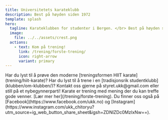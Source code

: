 ```yaml
---
title: Universitetets karateklubb
description: Best på høyden siden 1972
template: splash
hero:
  tagline: Karateklubben for studenter i Bergen. </br> Best på høyden siden 1972!
  image:
    file: ../../assets/crest.png
  actions:
    - text: Kom på trening!
      link: /trening/forste-trening/
      icon: right-arrow
      variant: primary
---
```



<CardGrid>
	<Card title="Moderne trening">
		Har du lyst til å prøve den moderne [treningsformen HIIT karate](trening/hiit-karate)?
	</Card>
	<Card title="Tradisjonsrik klubb">
		Har du lyst til å trene i en [tradisjonsrik studentklubb](klubben/om-klubben/)?
	</Card>
	<Card title="Kontakt oss">
		Kontakt oss gjerne på styret.ukk@gmail.com eller still på et nybegynnerparti!
	</Card>
	<Card title="Lær mer">
		Karate er trening med mening der du kan treffe gode venner. [Lær mer her](/trening/forste-trening).
		Du finner oss også på [Facebook](https://www.facebook.com/ukk.no) og [Instagram](https://www.instagram.com/ukk_chitoryu?utm_source=ig_web_button_share_sheet&igsh=ZDNlZDc0MzIxNw==).
	</Card>
</CardGrid>
